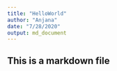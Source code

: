 ---
title: "HelloWorld"
author: "Anjana"
date: "7/28/2020"
output: md_document
---

## This is a markdown file